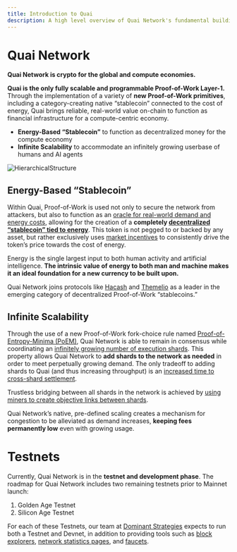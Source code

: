 ```yaml
---
title: Introduction to Quai
description: A high level overview of Quai Network's fundamental building blocks.
---
```


# Quai Network

**Quai Network is crypto for the global and compute economies.**

**Quai is the only fully scalable and programmable Proof-of-Work Layer-1.** Through the implementation of a variety of **new Proof-of-Work primitives**, including a category-creating native “stablecoin” connected to the cost of energy, Quai brings reliable, real-world value on-chain to function as financial infrastructure for a compute-centric economy.

- **Energy-Based “Stablecoin”** to function as decentralized money for the compute economy
- **Infinite Scalability** to accommodate an infinitely growing userbase of humans and AI agents

![HierarchicalStructure](/images/HierarchicalStructure.jpg)

## Energy-Based “Stablecoin”

Within Quai, Proof-of-Work is used not only to secure the network from attackers, but also to function as an [oracle for real-world demand and energy costs](/learn/tokenomics/token-dynamics/token-dynamics.md), allowing for the creation of a **completely [decentralized “stablecoin” tied to energy](/learn/tokenomics/tokenomics-overview/qi/qi.md)**. This token is not pegged to or backed by any asset, but rather exclusively uses [market incentives](/learn/tokenomics/token-dynamics/token-dynamics.md) to consistently drive the token’s price towards the cost of energy.

Energy is the single largest input to both human activity and artificial intelligence. **The intrinsic value of energy to both man and machine makes it an ideal foundation for a new currency to be built upon.**

Quai Network joins protocols like [Hacash](https://hacash.money/) and [Themelio](https://docs.themelio.org/whitepapers/melmint-v2/) as a leader in the emerging category of decentralized Proof-of-Work “stablecoins.”

## Infinite Scalability

Through the use of a new Proof-of-Work fork-choice rule named [Proof-of-Entropy-Minima (PoEM)](/learn/advanced-introduction/poem/poem.md), Quai Network is able to remain in consensus while coordinating an [infinitely growing number of execution shards](/learn/advanced-introduction/poem/infinite-execution-shards/infinite-execution-shards.md). This property allows Quai Network to **add shards to the network as needed** in order to meet perpetually growing demand. The only tradeoff to adding shards to Quai (and thus increasing throughput) is an [increased time to cross-shard settlement](/learn/advanced-introduction/poem/infinite-execution-shards/dynamic-sharding.mdx).

Trustless bridging between all shards in the network is achieved by [using miners to create objective links between shards](/learn/advanced-introduction/merged-mining/coincident-blocks.mdx).

Quai Network’s native, pre-defined scaling creates a mechanism for congestion to be alleviated as demand increases, **keeping fees permanently low** even with growing usage.

# Testnets

Currently, Quai Network is in the **testnet and development phase**. The roadmap for Quai Network includes two remaining testnets prior to Mainnet launch:

1. Golden Age Testnet
2. Silicon Age Testnet

For each of these Testnets, our team at [Dominant Strategies](https://dominantstrategies.io) expects to run both a Testnet and Devnet, in addition to providing tools such as [block explorers](/participate/use-quai/block-explorers.md), [network statistics pages](https://stats.quai.network), and [faucets](/participate/use-quai/testnet-faucet.md).
